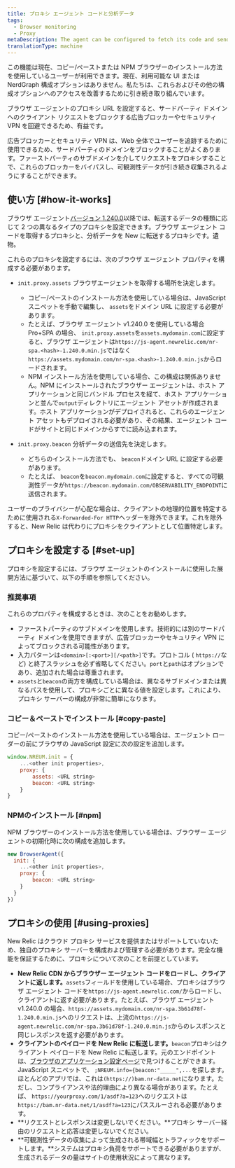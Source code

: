 ```yaml
---
title: プロキシ エージェント コードと分析データ
tags:
  - Browser monitoring
  - Proxy
metaDescription: The agent can be configured to fetch its code and send analytics through a proxy server instead of New Relic's endpoints.
translationType: machine
---
```


<Callout variant="important">
  この機能は現在、コピー/ペーストまたは NPM ブラウザーのインストール方法を使用しているユーザーが利用できます。現在、利用可能な UI または NerdGraph 構成オプションはありません。私たちは、これらおよびその他の構成オプションへのアクセスを改善するために引き続き取り組んでいます。
</Callout>

ブラウザ エージェントのプロキシ URL を設定すると、サードパーティ ドメインへのクライアント リクエストをブロックする広告ブロッカーやセキュリティ VPN を回避できるため、有益です。

広告ブロッカーとセキュリティ VPN は、Web 全体でユーザーを追跡するために使用できるため、サードパーティのドメインをブロックすることがよくあります。ファーストパーティのサブドメインを介してリクエストをプロキシすることで、これらのブロッカーをバイパスし、可観測性データが引き続き収集されるようにすることができます。

## 使い方 [#how-it-works]

ブラウザ エージェント[バージョン 1.240.0](/docs/release-notes/new-relic-browser-release-notes/browser-agent-release-notes)以降では、転送するデータの種類に応じて 2 つの異なるタイプのプロキシを設定できます。ブラウザ エージェント コードを取得するプロキシと、分析データを New に転送するプロキシです。遺物。

これらのプロキシを設定するには、次のブラウザ エージェント プロパティを構成する必要があります。

* `init.proxy.assets` ブラウザエージェントを取得する場所を決定します。

  * コピー/ペーストのインストール方法を使用している場合は、JavaScript スニペットを手動で編集し、 `assets`をドメイン URL に設定する必要があります。
  * たとえば、ブラウザ エージェント v1.240.0 を使用している場合Pro+SPA の場合、 `init.proxy.assets`を`assets.mydomain.com`に設定すると、ブラウザ エージェントは`https://js-agent.newrelic.com/nr-spa.<hash>-1.240.0.min.js`ではなく`https://assets.mydomain.com/nr-spa.<hash>-1.240.0.min.js`からロードされます。
  * NPM インストール方法を使用している場合、この構成は関係ありません。NPM にインストールされたブラウザー エージェントは、ホスト アプリケーションと同じバンドル プロセスを経て、ホスト アプリケーションと並んで`output`ディレクトリにエージェント アセットが作成されます。ホスト アプリケーションがデプロイされると、これらのエージェント アセットもデプロイされる必要があり、その結果、エージェント コードがサイトと同じドメインからすでに読み込まれます。

* `init.proxy.beacon` 分析データの送信先を決定します。

  * どちらのインストール方法でも、 `beacon`ドメイン URL に設定する必要があります。
  * たとえば、 `beacon`を`beacon.mydomain.com`に設定すると、すべての可観測性データが`https://beacon.mydomain.com/OBSERVABILITY_ENDPOINT`に送信されます。

ユーザーのプライバシーが心配な場合は、クライアントの地理的位置を特定するために使用される`X-Forwarded-For HTTP`ヘッダーを除外できます。これを除外すると、New Relic は代わりにプロキシをクライアントとして位置特定します。

## プロキシを設定する [#set-up]

プロキシを設定するには、ブラウザ エージェントのインストールに使用した展開方法に基づいて、以下の手順を参照してください。

### 推奨事項

これらのプロパティを構成するときは、次のことをお勧めします。

* ファーストパーティのサブドメインを使用します。技術的には別のサードパーティ ドメインを使用できますが、広告ブロッカーやセキュリティ VPN によってブロックされる可能性があります。
* 入力パターンは`<domain>[:<port>][/<path>]`です。プロトコル ( `https://`など) と終了スラッシュを必ず省略してください。`port`と`path`はオプションであり、追加された場合は尊重されます。
* `assets`と`beacon`の両方を構成している場合は、異なるサブドメインまたは異なるパスを使用して、プロキシごとに異なる値を設定します。これにより、プロキシ サーバーの構成が非常に簡単になります。

### コピー＆ペーストでインストール [#copy-paste]

コピー/ペーストのインストール方法を使用している場合は、エージェント ローダーの前にブラウザの JavaScript 設定に次の設定を追加します。

```js
window.NREUM.init = {
    ...<other init properties>,
    proxy: {
        assets: <URL string>
        beacon: <URL string>
    }
}
```

### NPMのインストール [#npm]

NPM ブラウザーのインストール方法を使用している場合は、ブラウザー エージェントの初期化時に次の構成を追加します。

```js
new BrowserAgent({ 
  init: {
    ...<other init properties>,
    proxy: {
        beacon: <URL string>
    }
  }
})
```

## プロキシの使用 [#using-proxies]

New Relic はクラウド プロキシ サービスを提供またはサポートしていないため、独自のプロキシ サーバーを構成および管理する必要があります。完全な機能を保証するために、プロキシについて次のことを前提としています。

* **New Relic CDN からブラウザー エージェント コードをロードし、クライアントに返します。**`assets`フィールドを使用している場合、プロキシはブラウザ エージェント コードを`https://js-agent.newrelic.com/`からロードし、クライアントに返す必要があります。たとえば、ブラウザ エージェント v1.240.0 の場合、`https://assets.mydomain.com/nr-spa.3b61d78f-1.240.0.min.js`へのリクエストは、上流の`https://js-agent.newrelic.com/nr-spa.3b61d78f-1.240.0.min.js`からのレスポンスと同じレスポンスを返す必要があります。
* **クライアントのペイロードを New Relic に転送します。**`beacon`プロキシはクライアント ペイロードを New Relic に転送します。元のエンドポイントは、[ブラウザのアプリケーション設定ページ](/docs/browser/new-relic-browser/configuration/browser-app-settings-page/)で見つけることができます。JavaScript スニペットで、 `;NREUM.info={beacon:"_____",...`を探します。ほとんどのアプリでは、これは`(https://)bam.nr-data.net`になります。ただし、コンプライアンスや法的理由により異なる場合があります。たとえば、 `https://yourproxy.com/1/asdf?a=123`へのリクエストは`https://bam.nr-data.net/1/asdf?a=123`にパススルーされる必要があります。
* **リクエストとレスポンスは変更しないでください。**プロキシ サーバー経由のリクエストと応答は変更しないでください。
* **可観測性データの収集によって生成される帯域幅とトラフィックをサポートします。**システムはプロキシ負荷をサポートできる必要がありますが、生成されるデータの量はサイトの使用状況によって異なります。